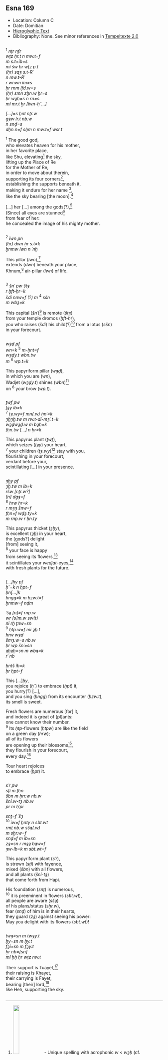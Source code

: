 ## Esna 169 {-}  
  
  
<style>  
  .col2 {  
    columns: 2 300px;         /* number of columns and width in pixels*/  
    -webkit-columns: 2 300px; /* chrome, safari */  
    -moz-columns: 2 300px;    /* firefox */  
    -webkit-column-break-inside: avoid;  
    -page-break-inside: avoid;  
    -break-inside: avoid;  
  }  
  
</style>  
  
- Location: Column C
- Date: Domitian 
- [Hieroglyphic Text](https://www.ifao.egnet.net/uploads/publications/enligne/Temples-Esna002.pdf#page=359){target="_blank"}  
- Bibliography: None. See minor references in [Tempeltexte 2.0](http://www.tempeltexte.uni-tuebingen.de/portal/#/text-detail/815){target="_blank"}    


<div class="col2">  

^1^ *nṯr nfr  *  
*wṯz ḥr.t n mw.t=f  *  
*m s.t=ỉb=s  *  
*mỉ šw ḥr wṯz p.t  *  
*(ḥr) sqȝ s.t-Rʿ*   
*n mw.t-Rʿ  *  
*r wnwn ỉm=s  *  
*ḥr rnm ỉfd.w=s  *  
*(ḥr) smn zḫn.w ẖr=s  *  
*ḥr wȝḥ=s n rn=s*  
*mỉ mr.t ẖr [ỉwn-ḥʿʿ...]   *  

*[...]=s ḫnt nṯr.w  *  
*gȝw ỉr.t nb.w   *  
*n snḏ=s  *  
*dḫn.n=f sḫm n mw.t=f wsr.t  *

^1^ The good god,  
who elevates heaven for his mother,  
in her favorite place,  
like Shu, elevating[^fn-169-1] the sky,  
lifting up the Place of Re   
for the Mother of Re,  
in order to move about therein,  
supporting its four corners[^fn-169-2],  
establishing the supports beneath it,  
making it endure for her name [^fn-169-3],  
like the sky bearing [the moon].[^fn-169-4]  
  
[...] her [...] among the gods(?),[^fn-169-5]  
(Since) all eyes are stunned[^fn-169-6]  
from fear of her:  
he concealed the image of his mighty mother.  

</div>

[^fn-169-1]: ![](images/169_1.png){width=20%} - Unique spelling with acrophonic *w* < *wȝḥ* (cf. @sauneron-8, p. 183).
[^fn-169-2]: ![](images/169_2a.png){width=8%}![](images/169_2b.png){width=8%} - Notable spelling.
[^fn-169-3]: See the correction to the printed hieroglyphs in @sauneron-2, p. i.
[^fn-169-4]: Restored after a similar phrase in *Esna* II, 30, 2.
[^fn-169-5]: ![](images/169_4a.png){width=10%}![](images/169_4b.png){width=15%} - The crocodiles could write something else, but presumably this is an epithet about Neith's "power/prestige/respect" being great among the gods.
[^fn-169-6]: For the spelling of this verb at Esna, see @sauneron-61, pp 240-241.

<div class="col2">  

^2^ *ỉwn pn *  
*(ḥr) dwn ẖr s.t=k  *  
*ẖnmw ỉwn n ʿnḫ  *  
  
This pillar (*ỉwn*),[^fn-169-7a]  
extends (*dwn*) beneath your place,  
Khnum,[^fn-169-7] air-pillar (*ỉwn*) of life.   

</div>

[^fn-169-7a]: The following text identifies the papyriform columns of the pronaos with various types of plants, primarily papyrus or other reeds. There are many examples of alliteration.
[^fn-169-7]: ![](images/169_5.png){width=25%} - Spelling of Khnum.

<div class="col2"> 

^3^ *šnʿ pw štȝ  *  
*r ḫft-ḥr=k  *  
*šdỉ nnw=f (?) m* ^4^ *sšn  *  
*m wbȝ=k  *  
  
This capital (*šnʿ*)[^fn-169-8a] is remote (*štȝ*)  
from your temple dromos (*ḫft-ḥr*),  
you who raises (*šdỉ*) his child(?)[^fn-169-8] from a lotus (*sšn*)  
in your forecourt.  

</div>

[^fn-169-8a]: ![](images/169_7.png){width=10%} - This term does not appear to be in dictionaries, but seems to designate a column capital; it also occurs in [Esna 162], 5. Perhaps related to *šnʿ*, "storm cloud" because of its appearance?
[^fn-169-8]: ![](images/169_6.png){width=25%} - Uncertain. The preceding spelling of *ḫft-ḥr* with a child suggests the present reading.

<div class="col2"> 
*wȝḏ pf *  
*wn=k* ^5^ *m-ḫnt=f  *  
*wȝḏy.t wbn.tw *  
*m* ^6^ *wp.t=k  *  
  
This papyriform pillar (*wȝḏ*),  
in which you are (*wn*),  
Wadjet (*wȝḏy.t*) shines (*wbn*)[^fn-169-9]  
on ^6^ your brow (*wp.t*).  
</div>

[^fn-169-9]: ![](images/169_8.png){width=25%} - Notable spelling of *wbn*.

<div class="col2"> 
*ṯwf pw  *  
*ṯȝy ỉb=k  *  
^7^ *ṯȝ.wy=f mn(.w) ḥnʿ=k  *  
*ȝḫȝḫ.tw m rw.t-dỉ-mȝʿ.t=k  *  
*wȝḏwȝḏ.w m bȝḥ=k  *  
*ṯḥn.tw [...] n ḥr=k  *  
  
This papyrus plant (*ṯwf*),  
which seizes (*ṯȝy*) your heart,  
^7^ your children (*ṯȝ.wy*)[^fn-169-10] stay with you,  
flourishing in your forecourt,  
verdant before your,  
scintillating [...] in your presence.  

</div>

[^fn-169-10]: ![](images/169_9.png){width=28%} - Notable spelling.

<div class="col2">

*ȝḫy pf  *  
*ȝḫ.tw m ỉb=k  *  
*ršw [nṯr.w?]  *  
*[n] dgȝ=f  *  
^8^ *hrw ḥr=k  *  
*r mȝȝ šnw=f   *  
*ṯḥn=f wḏȝ.ty=k  *  
*m rnp.w r ḥn.ty  *  
  
This papyrus thicket (*ȝḫy*),  
is excellent (*ȝḫ*) in your heart,  
the [gods?] delight    
[from] seeing it,  
^8^ your face is happy  
from seeing its flowers,[^fn-169-11]  
it scintillates your *wedjat*-eyes,[^fn-169-12]  
with fresh plants for the future.  


</div>  

[^fn-169-11]: ![](images/169_10.png){width=15%} - This word occurs several times. It appears to be the normal word "tree", but the determinative suggests general flora; as below, line 9. In *Esna* III, 392, 20, it appears to be part of a tree that shakes with Khnum's force (@sauneron-5, p. 203, left this word untranslated).
[^fn-169-12]: ![](images/169_11.png){width=25%} - Unique spelling. The expected *w*-coil in *wḏȝ* seems to have been confused with as the similarly shaped *wṯz* sign. Compare this spelling from *Esna* IV, 413, 3: ![](images/169_15.png){width=30%}. Cf. @sauneron-2, p. xxxv.

<div class="col2"> 

*[...]ḥy pf  *  
*ḥʿʿ=k n ḥpt=f  *  
*ḥn[...]k  *  
*ḥngg=k m ḥzw.t=f  *  
*ḫnmw=f nḏm  *  
  
*ʿšȝ [n]=f rnp.w *  
*wr [s]m.w sw(t) *  
*nỉ rḫ ṯnw=sn  *  
^9^ *ḥtp.w=f mỉ ȝḫ.t  *  
*hrw wȝḏ  *  
*šmȝ.w=s nb.w  *  
*ḥr wp šnʿ=sn  *  
*ȝḫȝḫ=sn m wbȝ=k  *  
*rʿ nb  *  
   
*ḫntš ỉb=k  *  
*ḥr ḥpt=f  *  
  
This [...]*ḥy*,  
you rejoice (*ḥʿʿ*) to embrace (*ḥpt*) it,  
you hurry(?) [...],  
and you sing (*ḥngg*) from its encounter (*ḥzw.t*),  
its smell is sweet.  

Fresh flowers are numerous [for] it,  
and indeed it is great of [pl]ants:  
one cannot know their number.    
 ^9^ Its *ḥtp*-flowers (*ḥtpw*) are like the field  
on a green day (*hrw*);  
all of its flowers  
are opening up their blossoms[^fn-169-13],  
they flourish in your forecourt,  
every day.[^fn-169-13a]   

Tour heart rejoices  
to embrace (*ḥpt*) it.

</div>

[^fn-169-13]: ![](images/169_12.png){width=25%} - Apparently the same word as above, line 8.
[^fn-169-13a]: This entire stanza has a direct parallel in *Esna* III, 286, 16, whence the minor restorations.

<div class="col2"> 

*sʿr pw  *  
*sṯỉ m ṯḥn  *  
*šbn m ḥrr.w nb.w  *  
*šnỉ.w-tȝ nb.w  *  
*pr m ḥʿpỉ  *  
  
*snṯ=f ʿšȝ  *  
^10^ *ỉw=f ḫnty n sbt.wt  *  
*rmṯ nb.w sšȝ(.w)   *  
*m sḫr.w=f  *  
*snḏ=f m ỉb=sn  *  
*zȝ=sn r mȝȝ bȝw=f  *  
*ȝw-ỉb=k m sbt.wt=f  *

This papyriform plant (*sʿr*),  
is strewn (*sṯỉ*) with fayence,  
mixed (*šbn*) with all flowers,  
and all plants (*šnỉ-tȝ*)  
that come forth from Hapi.  
  
His foundation (*snṯ*) is numerous,  
^10^ it is preeminent in flowers (*sbt.wt*),  
all people are aware (*sšȝ*)  
of his plans/status (*sḫr.w*),  
fear (*snḏ*) of him is in their hearts,  
they guard (*zȝ*) against seeing his power:  
May you delight with its flowers (*sbt.wt*)!  

</div>

<div class="col2"> 

*twȝ=sn m twȝy.t  *  
*ḫy=sn m ḫy.t  *  
*fȝỉ=sn m fȝy.t  *  
*ẖr nb=[sn]  *  
*mỉ ḥḥ ḥr wṯz nw.t  *  
  
Their support is Tuayet,[^fn-169-14]  
their raising is Khayet,  
their carrying is Fayet,  
bearing [their] lord,[^fn-169-15]  
like Heh, supporting the sky.  

</div>

[^fn-169-14]: These divinized supports of the sky, each identified with a cardinal direction, are also listed in *Esna* II, 17, 48-49; [Esna 183], 7-9; cf. @pichel, pp. 123, 129-130 (with notes). 
[^fn-169-15]: ![](images/169_13.png){width=25%} - Restoration based on a similar passage in [Esna 183], 8. 